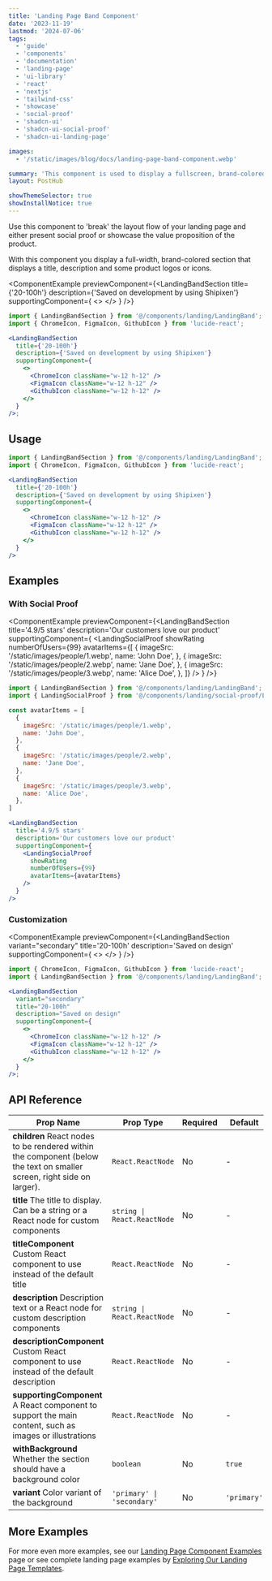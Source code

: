 ```yaml
---
title: 'Landing Page Band Component'
date: '2023-11-19'
lastmod: '2024-07-06'
tags:
  - 'guide'
  - 'components'
  - 'documentation'
  - 'landing-page'
  - 'ui-library'
  - 'react'
  - 'nextjs'
  - 'tailwind-css'
  - 'showcase'
  - 'social-proof'
  - 'shadcn-ui'
  - 'shadcn-ui-social-proof'
  - 'shadcn-ui-landing-page'

images:
  - '/static/images/blog/docs/landing-page-band-component.webp'

summary: 'This component is used to display a fullscreen, brand-colored section that displays a title, description & some product logos or icons.'
layout: PostHub

showThemeSelector: true
showInstallNotice: true
---
```


Use this component to 'break' the layout flow of your landing page and either present social proof or showcase the value proposition of the product.

With this component you display a full-width, brand-colored section that displays a title, description and some product logos or icons.

<ComponentExample
previewComponent={<LandingBandSection
  title={'20-100h'}
  description={'Saved on development by using Shipixen'}
  supportingComponent={
    <>
      <ChromeIcon className="w-12 h-12" />
      <FigmaIcon className="w-12 h-12" />
      <GithubIcon className="w-12 h-12" />
    </>
  }
/>}
>

```jsx
import { LandingBandSection } from '@/components/landing/LandingBand';
import { ChromeIcon, FigmaIcon, GithubIcon } from 'lucide-react';

<LandingBandSection
  title={'20-100h'}
  description={'Saved on development by using Shipixen'}
  supportingComponent={
    <>
      <ChromeIcon className="w-12 h-12" />
      <FigmaIcon className="w-12 h-12" />
      <GithubIcon className="w-12 h-12" />
    </>
  }
/>;
```

</ComponentExample>

## Usage

```jsx
import { LandingBandSection } from '@/components/landing/LandingBand';
import { ChromeIcon, FigmaIcon, GithubIcon } from 'lucide-react';
```

```jsx
<LandingBandSection
  title={'20-100h'}
  description={'Saved on development by using Shipixen'}
  supportingComponent={
    <>
      <ChromeIcon className="w-12 h-12" />
      <FigmaIcon className="w-12 h-12" />
      <GithubIcon className="w-12 h-12" />
    </>
  }
/>
```

## Examples

### With Social Proof

<ComponentExample
  previewComponent={<LandingBandSection
    title='4.9/5 stars'
    description='Our customers love our product'
    supportingComponent={
      <LandingSocialProof
        showRating
        numberOfUsers={99}
        avatarItems={[
          {
            imageSrc: '/static/images/people/1.webp',
            name: 'John Doe',
          },
          {
            imageSrc: '/static/images/people/2.webp',
            name: 'Jane Doe',
          },
          {
            imageSrc: '/static/images/people/3.webp',
            name: 'Alice Doe',
          },
        ]}
      />
    }
  />}
>

```jsx
import { LandingBandSection } from '@/components/landing/LandingBand';
import { LandingSocialProof } from '@/components/landing/social-proof/LandingSocialProof';

const avatarItems = [
  {
    imageSrc: '/static/images/people/1.webp',
    name: 'John Doe',
  },
  {
    imageSrc: '/static/images/people/2.webp',
    name: 'Jane Doe',
  },
  {
    imageSrc: '/static/images/people/3.webp',
    name: 'Alice Doe',
  },
]

<LandingBandSection
  title='4.9/5 stars'
  description='Our customers love our product'
  supportingComponent={
    <LandingSocialProof
      showRating
      numberOfUsers={99}
      avatarItems={avatarItems}
    />
  }
/>
```

</ComponentExample>

### Customization

<ComponentExample
  previewComponent={<LandingBandSection
    variant="secondary"
    title='20-100h'
    description='Saved on design'
    supportingComponent={
      <>
        <ChromeIcon className="w-12 h-12" />
        <FigmaIcon className="w-12 h-12" />
        <GithubIcon className="w-12 h-12" />
      </>
    }
  />}
>

```jsx
import { ChromeIcon, FigmaIcon, GithubIcon } from 'lucide-react';
import { LandingBandSection } from '@/components/landing/LandingBand';

<LandingBandSection
  variant="secondary"
  title="20-100h"
  description="Saved on design"
  supportingComponent={
    <>
      <ChromeIcon className="w-12 h-12" />
      <FigmaIcon className="w-12 h-12" />
      <GithubIcon className="w-12 h-12" />
    </>
  }
/>;
```

</ComponentExample>

## API Reference

| Prop Name                                                                                                                             | Prop Type                   | Required | Default     |
| ------------------------------------------------------------------------------------------------------------------------------------- | --------------------------- | -------- | ----------- |
| **children** <Tippy>React nodes to be rendered within the component (below the text on smaller screen, right side on larger).</Tippy> | `React.ReactNode`           | No       | -           |
| **title** <Tippy>The title to display. Can be a string or a React node for custom components</Tippy>                                  | `string \| React.ReactNode` | No       | -           |
| **titleComponent** <Tippy>Custom React component to use instead of the default title</Tippy>                                          | `React.ReactNode`           | No       | -           |
| **description** <Tippy>Description text or a React node for custom description components</Tippy>                                     | `string \| React.ReactNode` | No       | -           |
| **descriptionComponent** <Tippy>Custom React component to use instead of the default description</Tippy>                              | `React.ReactNode`           | No       | -           |
| **supportingComponent** <Tippy>A React component to support the main content, such as images or illustrations</Tippy>                 | `React.ReactNode`           | No       | -           |
| **withBackground** <Tippy>Whether the section should have a background color</Tippy>                                                  | `boolean`                   | No       | `true`      |
| **variant** <Tippy>Color variant of the background</Tippy>                                                                            | `'primary' \| 'secondary'`  | No       | `'primary'` |

## More Examples

For more even more examples, see our <a href="/demo/landing-page-component-examples" className="fancy-link">Landing Page Component Examples</a> page or see complete landing page examples by <a href="/demo/landing-page-templates" className="fancy-link">Exploring Our Landing Page Templates</a>.
